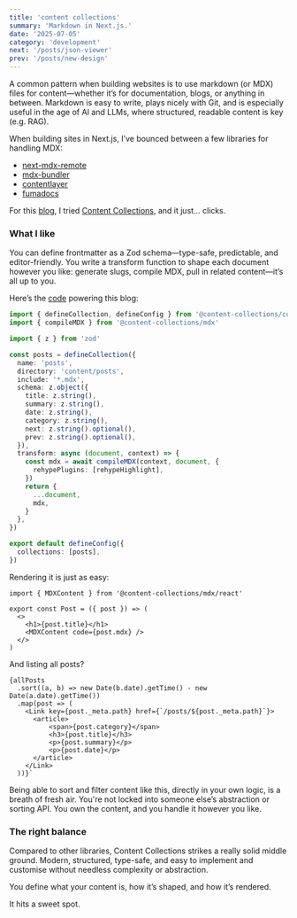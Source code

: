 ```yaml
---
title: 'content collections'
summary: 'Markdown in Next.js.'
date: '2025-07-05'
category: 'development'
next: '/posts/json-viewer'
prev: '/posts/new-design'
---
```


A common pattern when building websites is to use markdown (or MDX) files for content—whether it’s for documentation, blogs, or anything in between. Markdown is easy to write, plays nicely with Git, and is especially useful in the age of AI and LLMs, where structured, readable content is key (e.g. RAG).

When building sites in Next.js, I’ve bounced between a few libraries for handling MDX:

- [next-mdx-remote](https://github.com/hashicorp/next-mdx-remote)
- [mdx-bundler](https://github.com/kentcdodds/mdx-bundler)
- [contentlayer](https://github.com/contentlayerdev/contentlayer)
- [fumadocs](https://github.com/fumadocs/fumadocs)

For this [blog](/posts), I tried [Content Collections](https://www.content-collections.dev), and it just… clicks.

### What I like

You can define frontmatter as a Zod schema—type-safe, predictable, and editor-friendly. You write a transform function to shape each document however you like: generate slugs, compile MDX, pull in related content—it’s all up to you.

Here’s the [code](https://github.com/mhurhangee/neucorner) powering this blog:

```ts
import { defineCollection, defineConfig } from '@content-collections/core'
import { compileMDX } from '@content-collections/mdx'

import { z } from 'zod'

const posts = defineCollection({
  name: 'posts',
  directory: 'content/posts',
  include: '*.mdx',
  schema: z.object({
    title: z.string(),
    summary: z.string(),
    date: z.string(),
    category: z.string(),
    next: z.string().optional(),
    prev: z.string().optional(),
  }),
  transform: async (document, context) => {
    const mdx = await compileMDX(context, document, {
      rehypePlugins: [rehypeHighlight],
    })
    return {
      ...document,
      mdx,
    }
  },
})

export default defineConfig({
  collections: [posts],
})
```

Rendering it is just as easy:

```tsx
import { MDXContent } from '@content-collections/mdx/react'

export const Post = ({ post }) => (
  <>
    <h1>{post.title}</h1>
    <MDXContent code={post.mdx} />
  </>
)
```

And listing all posts?

```tsx
{allPosts
  .sort((a, b) => new Date(b.date).getTime() - new Date(a.date).getTime())
  .map(post => (
    <Link key={post._meta.path} href={`/posts/${post._meta.path}`}>
      <article>
          <span>{post.category}</span>
          <h3>{post.title}</h3>
          <p>{post.summary}</p>
          <p>{post.date}</p>
      </article>
    </Link>
  ))}`
```

Being able to sort and filter content like this, directly in your own logic, is a breath of fresh air. You're not locked into someone else’s abstraction or sorting API. You own the content, and you handle it however you like.

### The right balance

Compared to other libraries, Content Collections strikes a really solid middle ground. Modern, structured, type-safe, and easy to implement and customise without needless complexity or abstraction.

You define what your content is, how it’s shaped, and how it’s rendered.

It hits a sweet spot.
